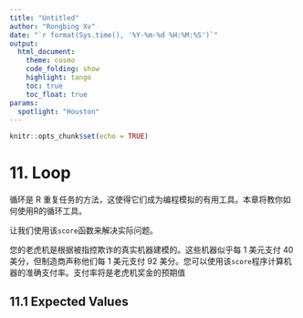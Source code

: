 ```yaml
---
title: "Untitled"
author: "Rongbing Xv"
date: "`r format(Sys.time(), '%Y-%m-%d %H:%M:%S')`"
output: 
  html_document:
    theme: cosmo
    code_folding: show
    highlight: tango
    toc: true
    toc_float: true
params:
  spotlight: "Houston"
---
```


```r
knitr::opts_chunk$set(echo = TRUE)
```

# 11. Loop

循环是 R 重复任务的方法，这使得它们成为编程模拟的有用工具。本章将教你如何使用R的循环工具。

让我们使用该`score`函数来解决实际问题。

您的老虎机是根据被指控欺诈的真实机器建模的。这些机器似乎每 1 美元支付 40 美分，但制造商声称他们每 1 美元支付 92 美分。您可以使用该`score`程序计算机器的准确支付率。支付率将是老虎机奖金的预期值

## 11.1 Expected Values
